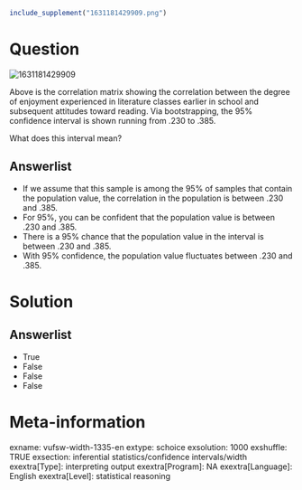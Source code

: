 ```r
include_supplement("1631181429909.png")
```

Question
========
<img src="1631181429909.png" class="fr-fic fr-dii tvcss_2"
alt="1631181429909" />  
  
Above is the correlation matrix showing the correlation between the
degree of enjoyment experienced in literature classes earlier in school
and subsequent attitudes toward reading. Via bootstrapping, the 95%
confidence interval is shown running from .230 to .385.  
  
What does this interval mean?

Answerlist
----------
* If we assume that this sample is among the 95% of samples that contain
  the population value, the correlation in the population is between .230
  and .385.
* For 95%, you can be confident that the population value is between .230
  and .385.
* There is a 95% chance that the population value in the interval is
  between .230 and .385.
* With 95% confidence, the population value fluctuates between .230 and
  .385.

Solution
========










Answerlist
----------
* True
* False
* False
* False

Meta-information
================
exname: vufsw-width-1335-en
extype: schoice
exsolution: 1000
exshuffle: TRUE
exsection: inferential statistics/confidence intervals/width
exextra[Type]: interpreting output
exextra[Program]: NA
exextra[Language]: English
exextra[Level]: statistical reasoning

